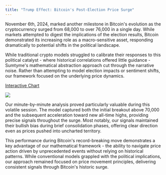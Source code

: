 ```yaml
---
title: "Trump Effect: Bitcoin's Post-Election Price Surge"
---
```


November 6th, 2024, marked another milestone in Bitcoin's evolution as the cryptocurrency surged from 68,000 to over 76,000 in a single day. While markets attempted to digest the implications of the election results, Bitcoin demonstrated its increasing role as a macro-sensitive asset, responding dramatically to potential shifts in the political landscape.

While traditional crypto models struggled to calibrate their responses to this political catalyst - where historical correlations offered little guidance - Sumtyme's mathematical abstraction approach cut through the narrative noise. Rather than attempting to model election impacts or sentiment shifts, our framework focused on the underlying price dynamics.

[Interactive Chart](https://www.sumtyme.ai/btc-nov-2024)

![](/images/btcusdt-nov-2024.png)

Our minute-by-minute analysis proved particularly valuable during this volatile session. The model captured both the initial breakout above 70,000 and the subsequent acceleration toward new all-time highs, providing precise signals throughout the surge. Most notably, our signals maintained their bullish bias during brief consolidation phases, offering clear direction even as prices pushed into uncharted territory.

This performance during Bitcoin's record-breaking move demonstrates a key advantage of our mathematical framework - the ability to navigate price action driven by unprecedented events without relying on historical patterns. While conventional models grappled with the political implications, our approach remained focused on price movement principles, delivering consistent signals through Bitcoin's historic surge.